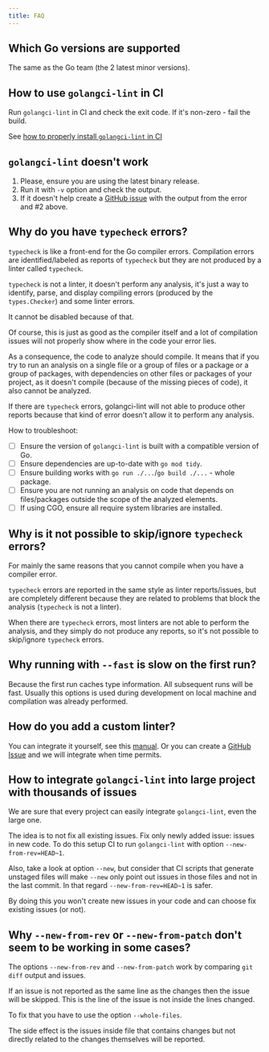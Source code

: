 ```yaml
---
title: FAQ
---
```


## Which Go versions are supported

The same as the Go team (the 2 latest minor versions).

## How to use `golangci-lint` in CI

Run `golangci-lint` in CI and check the exit code. If it's non-zero - fail the build.

See [how to properly install `golangci-lint` in CI](/welcome/install/#ci-installation)

## `golangci-lint` doesn't work

1. Please, ensure you are using the latest binary release.
2. Run it with `-v` option and check the output.
3. If it doesn't help create a [GitHub issue](https://github.com/golangci/golangci-lint/issues/new/choose) with the output from the error and #2 above.

## Why do you have `typecheck` errors?

`typecheck` is like a front-end for the Go compiler errors.
Compilation errors are identified/labeled as reports of `typecheck` but they are not produced by a linter called `typecheck`.

`typecheck` is not a linter, it doesn't perform any analysis,
it's just a way to identify, parse, and display compiling errors (produced by the `types.Checker`) and some linter errors.

It cannot be disabled because of that.

Of course, this is just as good as the compiler itself and a lot of compilation issues will not properly show where in the code your error lies.

As a consequence, the code to analyze should compile.
It means that if you try to run an analysis on a single file or a group of files or a package or a group of packages,
with dependencies on other files or packages of your project, as it doesn't compile (because of the missing pieces of code),
it also cannot be analyzed.

If there are `typecheck` errors, golangci-lint will not able to produce other reports because that kind of error doesn't allow it to perform any analysis.

How to troubleshoot:

- [ ] Ensure the version of `golangci-lint` is built with a compatible version of Go.
- [ ] Ensure dependencies are up-to-date with `go mod tidy`.
- [ ] Ensure building works with `go run ./...`/`go build ./...` - whole package.
- [ ] Ensure you are not running an analysis on code that depends on files/packages outside the scope of the analyzed elements.
- [ ] If using CGO, ensure all require system libraries are installed.

## Why is it not possible to skip/ignore `typecheck` errors?

For mainly the same reasons that you cannot compile when you have a compiler error.

`typecheck` errors are reported in the same style as linter reports/issues,
but are completely different because they are related to problems that block the analysis (`typecheck` is not a linter).

When there are `typecheck` errors,
most linters are not able to perform the analysis,
and they simply do not produce any reports,
so it's not possible to skip/ignore `typecheck` errors.

## Why running with `--fast` is slow on the first run?

Because the first run caches type information. All subsequent runs will be fast.
Usually this options is used during development on local machine and compilation was already performed.

## How do you add a custom linter?

You can integrate it yourself, see this [manual](/contributing/new-linters/).
Or you can create a [GitHub Issue](https://github.com/golangci/golangci-lint/issues/new?assignees=&labels=enhancement&projects=&template=feature_request.yml) and we will integrate when time permits.

## How to integrate `golangci-lint` into large project with thousands of issues

We are sure that every project can easily integrate `golangci-lint`, even the large one.

The idea is to not fix all existing issues. Fix only newly added issue: issues in new code.
To do this setup CI to run `golangci-lint` with option `--new-from-rev=HEAD~1`.

Also, take a look at option `--new`, but consider that CI scripts that generate unstaged files will make `--new` only point out issues in those files and not in the last commit.
In that regard `--new-from-rev=HEAD~1` is safer.

By doing this you won't create new issues in your code and can choose fix existing issues (or not).

## Why `--new-from-rev` or `--new-from-patch` don't seem to be working in some cases?

The options `--new-from-rev` and `--new-from-patch` work by comparing `git diff` output and issues.

If an issue is not reported as the same line as the changes then the issue will be skipped.
This is the line of the issue is not inside the lines changed.

To fix that you have to use the option `--whole-files`.

The side effect is the issues inside file that contains changes but not directly related to the changes themselves will be reported.
